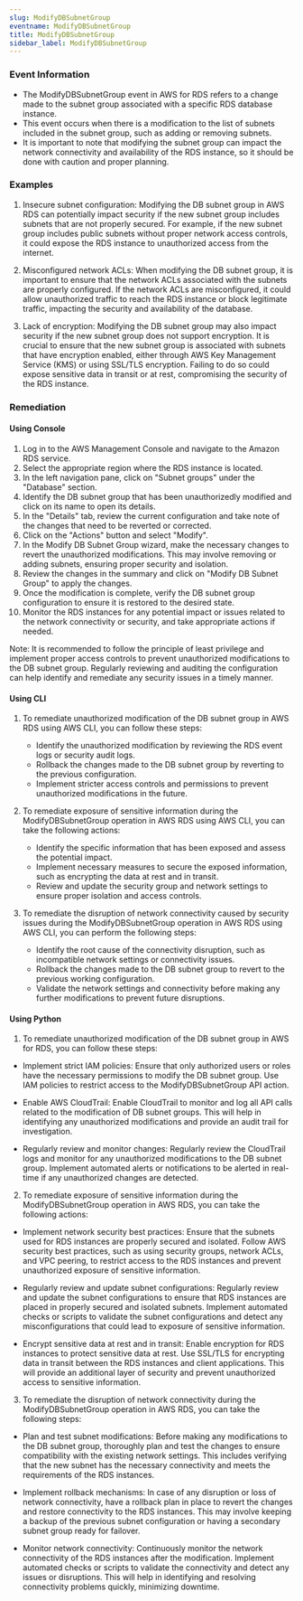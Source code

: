 ```yaml
--- 
slug: ModifyDBSubnetGroup
eventname: ModifyDBSubnetGroup
title: ModifyDBSubnetGroup
sidebar_label: ModifyDBSubnetGroup
---
```

                       
### Event Information

- The ModifyDBSubnetGroup event in AWS for RDS refers to a change made to the subnet group associated with a specific RDS database instance.
- This event occurs when there is a modification to the list of subnets included in the subnet group, such as adding or removing subnets.
- It is important to note that modifying the subnet group can impact the network connectivity and availability of the RDS instance, so it should be done with caution and proper planning.


### Examples

1. Insecure subnet configuration: Modifying the DB subnet group in AWS RDS can potentially impact security if the new subnet group includes subnets that are not properly secured. For example, if the new subnet group includes public subnets without proper network access controls, it could expose the RDS instance to unauthorized access from the internet.

2. Misconfigured network ACLs: When modifying the DB subnet group, it is important to ensure that the network ACLs associated with the subnets are properly configured. If the network ACLs are misconfigured, it could allow unauthorized traffic to reach the RDS instance or block legitimate traffic, impacting the security and availability of the database.

3. Lack of encryption: Modifying the DB subnet group may also impact security if the new subnet group does not support encryption. It is crucial to ensure that the new subnet group is associated with subnets that have encryption enabled, either through AWS Key Management Service (KMS) or using SSL/TLS encryption. Failing to do so could expose sensitive data in transit or at rest, compromising the security of the RDS instance.

### Remediation

#### Using Console

1. Log in to the AWS Management Console and navigate to the Amazon RDS service.
2. Select the appropriate region where the RDS instance is located.
3. In the left navigation pane, click on "Subnet groups" under the "Database" section.
4. Identify the DB subnet group that has been unauthorizedly modified and click on its name to open its details.
5. In the "Details" tab, review the current configuration and take note of the changes that need to be reverted or corrected.
6. Click on the "Actions" button and select "Modify".
7. In the Modify DB Subnet Group wizard, make the necessary changes to revert the unauthorized modifications. This may involve removing or adding subnets, ensuring proper security and isolation.
8. Review the changes in the summary and click on "Modify DB Subnet Group" to apply the changes.
9. Once the modification is complete, verify the DB subnet group configuration to ensure it is restored to the desired state.
10. Monitor the RDS instances for any potential impact or issues related to the network connectivity or security, and take appropriate actions if needed.

Note: It is recommended to follow the principle of least privilege and implement proper access controls to prevent unauthorized modifications to the DB subnet group. Regularly reviewing and auditing the configuration can help identify and remediate any security issues in a timely manner.

#### Using CLI

1. To remediate unauthorized modification of the DB subnet group in AWS RDS using AWS CLI, you can follow these steps:
   - Identify the unauthorized modification by reviewing the RDS event logs or security audit logs.
   - Rollback the changes made to the DB subnet group by reverting to the previous configuration.
   - Implement stricter access controls and permissions to prevent unauthorized modifications in the future.

2. To remediate exposure of sensitive information during the ModifyDBSubnetGroup operation in AWS RDS using AWS CLI, you can take the following actions:
   - Identify the specific information that has been exposed and assess the potential impact.
   - Implement necessary measures to secure the exposed information, such as encrypting the data at rest and in transit.
   - Review and update the security group and network settings to ensure proper isolation and access controls.

3. To remediate the disruption of network connectivity caused by security issues during the ModifyDBSubnetGroup operation in AWS RDS using AWS CLI, you can perform the following steps:
   - Identify the root cause of the connectivity disruption, such as incompatible network settings or connectivity issues.
   - Rollback the changes made to the DB subnet group to revert to the previous working configuration.
   - Validate the network settings and connectivity before making any further modifications to prevent future disruptions.

#### Using Python

1. To remediate unauthorized modification of the DB subnet group in AWS for RDS, you can follow these steps:

- Implement strict IAM policies: Ensure that only authorized users or roles have the necessary permissions to modify the DB subnet group. Use IAM policies to restrict access to the ModifyDBSubnetGroup API action.

- Enable AWS CloudTrail: Enable CloudTrail to monitor and log all API calls related to the modification of DB subnet groups. This will help in identifying any unauthorized modifications and provide an audit trail for investigation.

- Regularly review and monitor changes: Regularly review the CloudTrail logs and monitor for any unauthorized modifications to the DB subnet group. Implement automated alerts or notifications to be alerted in real-time if any unauthorized changes are detected.

2. To remediate exposure of sensitive information during the ModifyDBSubnetGroup operation in AWS RDS, you can take the following actions:

- Implement network security best practices: Ensure that the subnets used for RDS instances are properly secured and isolated. Follow AWS security best practices, such as using security groups, network ACLs, and VPC peering, to restrict access to the RDS instances and prevent unauthorized exposure of sensitive information.

- Regularly review and update subnet configurations: Regularly review and update the subnet configurations to ensure that RDS instances are placed in properly secured and isolated subnets. Implement automated checks or scripts to validate the subnet configurations and detect any misconfigurations that could lead to exposure of sensitive information.

- Encrypt sensitive data at rest and in transit: Enable encryption for RDS instances to protect sensitive data at rest. Use SSL/TLS for encrypting data in transit between the RDS instances and client applications. This will provide an additional layer of security and prevent unauthorized access to sensitive information.

3. To remediate the disruption of network connectivity during the ModifyDBSubnetGroup operation in AWS RDS, you can take the following steps:

- Plan and test subnet modifications: Before making any modifications to the DB subnet group, thoroughly plan and test the changes to ensure compatibility with the existing network settings. This includes verifying that the new subnet has the necessary connectivity and meets the requirements of the RDS instances.

- Implement rollback mechanisms: In case of any disruption or loss of network connectivity, have a rollback plan in place to revert the changes and restore connectivity to the RDS instances. This may involve keeping a backup of the previous subnet configuration or having a secondary subnet group ready for failover.

- Monitor network connectivity: Continuously monitor the network connectivity of the RDS instances after the modification. Implement automated checks or scripts to validate the connectivity and detect any issues or disruptions. This will help in identifying and resolving connectivity problems quickly, minimizing downtime.


 
